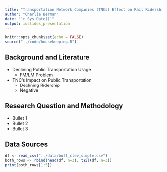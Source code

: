 ```yaml
---
title: "Transportation Network Companies (TNCs) Effect on Rail Ridership"
author: "Charlie Berman"
date: "`r Sys.Date()`"
output: ioslides_presentation
---
```


```r
knitr::opts_chunk$set(echo = FALSE)
source("../code/housekeeping.R")

```

## Background and Literature
* Declining Public Transportation Usage
  * FM/LM Problem
* TNC's Impact on Public Transportation
  * Declining Ridership
  * Negative
  
## Research Question and Methodology

- Bullet 1
- Bullet 2
- Bullet 3

## Data Sources

```r
df <- read_csv("../data/buff_clev_simple.csv")
both_rows <- rbind(head(df, n=3), tail(df, n=3))
print(both_rows[1:5])
```

